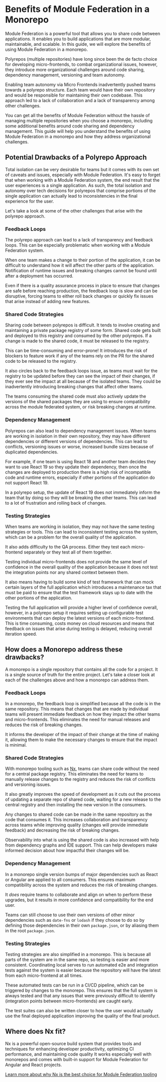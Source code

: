 # Benefits of Module Federation in a Monorepo

Module Federation is a powerful tool that allows you to share code between applications. It enables you to build applications that are more modular, maintainable, and scalable. In this guide, we will explore the benefits of using Module Federation in a monorepo.

Polyrepos (multiple repositories) have long since been the de facto choice for developing micro-frontends, to combat organizational issues, however, they introduce more organizational challenges around code sharing, dependency management, versioning and team autonomy.

Enabling team autonomy via Micro Frontends inadvertently pushed teams towards a polyrepo structure. Each team would have their own repository and would be responsible for maintaining their own codebase. This approach led to a lack of collaboration and a lack of transparency among other challenges.

You can get all the benefits of Module Federation without the hassle of managing multiple repositories when you choose a monorepo, including some additional benefits around code sharing and dependency management.
This guide will help you understand the benefits of using Module Federation in a monorepo and how they address organizational challenges.

## Potential Drawbacks of a Polyrepo Approach

Total isolation can be very desirable for teams but it comes with its own set of caveats and issues, especially with Module Federation. It's easy to forget that when working with a Module Federation system, the end result that the user experiences is a single application.
As such, the total isolation and autonomy over tech decisions for polyrepos that comprise portions of the single application can actually lead to inconsistencies in the final experience for the user.

Let's take a look at some of the other challenges that arise with the polyrepo approach.

### Feedback Loops

The polyrepo approach can lead to a lack of transparency and feedback loops. This can be especially problematic when working with a Module Federation system.

When one team makes a change to their portion of the application, it can be difficult to understand how it will affect the other parts of the application. Notification of runtime issues and breaking changes cannot be found until after a deployment has occurred.

Even if there is a quality assurance process in place to ensure that changes are safe before reaching production, the feedback loop is slow and can be disruptive, forcing teams to either roll back changes or quickly fix issues that arise instead of adding new features.

### Shared Code Strategies

Sharing code between polyrepos is difficult. It tends to involve creating and maintaining a private package registry of some form. Shared code gets built and deployed to this registry and consumed by the other polyrepos. If a change is made to the shared code, it must be released to the registry.

This can be time-consuming and error-prone! It introduces the risk of blockers to feature work if any of the teams rely on the PR for the shared code to be released to the registry.

It also circles back to the feedback loops issue, as teams must wait for the registry to be updated before they can see the impact of their changes, if they ever see the impact at all because of the isolated teams. They could be inadvertently introducing breaking changes that affect other teams.

The teams consuming the shared code must also actively update the versions of the shared packages they are using to ensure compatibility across the module federated system, or risk breaking changes at runtime.

### Dependency Management

Polyrepos can also lead to dependency management issues. When teams are working in isolation in their own repository, they may have different dependencies or different versions of dependencies. This can lead to conflicts, versioning issues or worse, increased bundle sizes because of duplicated dependencies.

For example, if one team is using React 18 and another team decides they want to use React 19 so they update their dependency, then once the changes are deployed to production there is a high risk of incompatible code and runtime errors, especially if other portions of the application do not support React 19.

In a polyrepo setup, the update of React 19 does not immediately inform the team that by doing so they will be breaking the other teams. This can lead to a lot of frustration and rolling back of changes.

### Testing Strategies

When teams are working in isolation, they may not have the same testing strategies or tools. This can lead to inconsistent testing across the system, which can be a problem for the overall quality of the application.

It also adds difficulty to the QA process. Either they test each micro-frontend separately or they test all of them together.

Testing individual micro-frontends does not provide the same level of confidence in the overall quality of the application because it does not test the integration points nor any shared context between them.

It also means having to build some kind of test framework that can mock certain layers of the full application which introduces a maintenance tax that must be paid to ensure that the test framework stays up to date with the other portions of the application.

Testing the full application will provide a higher level of confidence overall, however, in a polyrepo setup it requires setting up configurable test environments that can deploy the latest versions of each micro-frontend.
This is time consuming, costs money on cloud resources and means that feedback on issues that arise during testing is delayed, reducing overall iteration speed.

## How does a Monorepo address these drawbacks?

A monorepo is a single repository that contains all the code for a project. It is a single source of truth for the entire project.
Let's take a closer look at each of the challenges above and how a monorepo can address them.

### Feedback Loops

In a monorepo, the feedback loop is simplified because all the code is in the same repository. This means that changes that are made by individual teams will present immediate feedback on how they impact the other teams and micro-frontends. This eliminates the need for manual releases and reduces the risk of breaking changes.

It informs the developer of the impact of their change at the time of making it, allowing them to make the necessary changes to ensure that the impact is minimal.

### Shared Code Strategies

With monorepo tooling such as [Nx](https://nx.dev), teams can share code without the need for a central package registry. This eliminates the need for teams to manually release changes to the registry and reduces the risk of conflicts and versioning issues.

It also greatly improves the speed of development as it cuts out the process of updating a separate repo of shared code, waiting for a new release to the central registry and then installing the new version in the consumers.

Any changes to shared code can be made in the same repository as the code that consumes it. This increases collaboration and transparency across teams while improving quality (changes will provide immediate feedback) and decreasing the risk of breaking changes.

Observability into what is using the shared code is also increased with help from dependency graphs and IDE support. This can help developers make informed decision about how impactful their changes will be.

### Dependency Management

In a monorepo single version bumps of major dependencies such as React or Angular are applied to all consumers. This ensures maximum compatibility across the system and reduces the risk of breaking changes.

It _does_ require teams to collaborate and align on when to perform these upgrades, but it results in more confidence and compatibility for the end user.

Teams can still choose to use their own versions of other minor dependencies such as `date-fns` or `lodash` if they choose to do so by defining those dependencies in their own `package.json`, or by aliasing them in the root `package.json`.

### Testing Strategies

Testing strategies are also simplified in a monorepo. This is because all parts of the system are in the same repo, so testing is easier and more consistent. Coordinating local serves to run automated e2e and integration tests against the system is easier because the repository will have the latest from each micro-frontend at all times.

These automated tests can be run in a CI/CD pipeline, which can be triggered by changes to the monorepo. This ensures that the full system is always tested and that any issues that were previously difficult to identify (integration points between micro-frontends) are caught early.

The test suites can also be written closer to how the user would actually use the final deployed application improving the quality of the final product.

## Where does Nx fit?

Nx is a powerful open-source build system that provides tools and techniques for enhancing developer productivity, optimizing CI performance, and maintaining code quality It works especially well with monorepos and comes with built-in support for Module Federation for Angular and React projects.

[Learn more about why Nx is the best choice for Module Federation tooling](./nx-for-module-federation)
